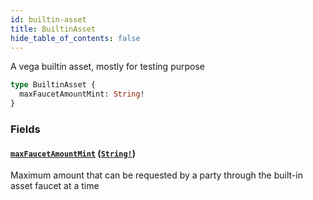 ```yaml
---
id: builtin-asset
title: BuiltinAsset
hide_table_of_contents: false
---
```



A vega builtin asset, mostly for testing purpose

```graphql
type BuiltinAsset {
  maxFaucetAmountMint: String!
}
```


### Fields

#### [`maxFaucetAmountMint`](#) ([`String!`](/docs/mainnet/graphql/scalars/string))

Maximum amount that can be requested by a party through the built-in asset faucet at a time




